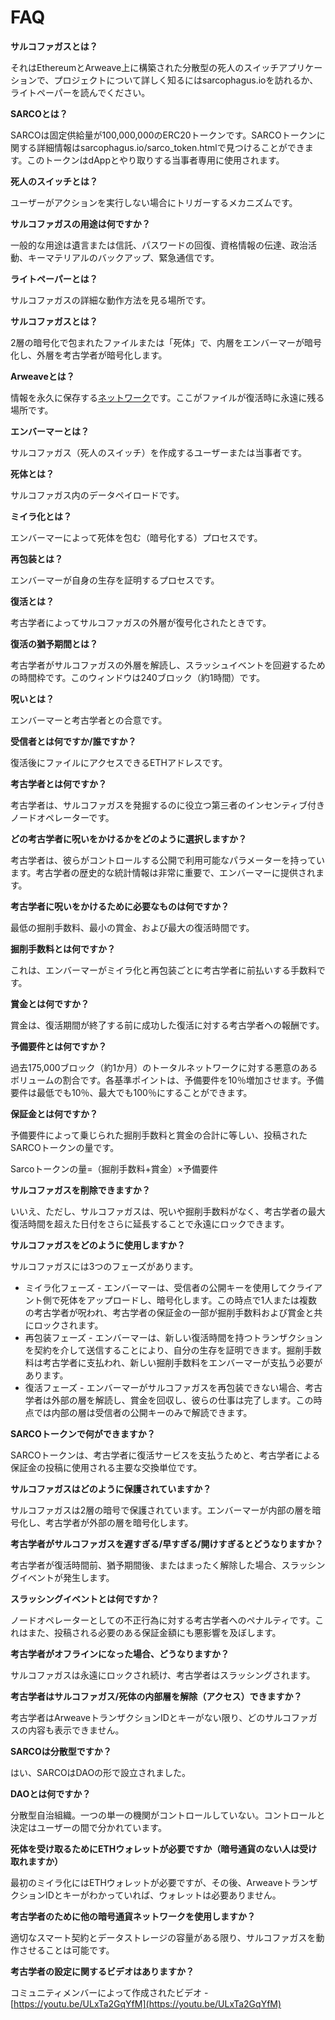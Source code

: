 # FAQ

**サルコファガスとは？**

それはEthereumとArweave上に構築された分散型の死人のスイッチアプリケーションで、プロジェクトについて詳しく知るにはsarcophagus.ioを訪れるか、ライトペーパーを読んでください。

**SARCOとは？**

SARCOは固定供給量が100,000,000のERC20トークンです。SARCOトークンに関する詳細情報はsarcophagus.io/sarco_token.htmlで見つけることができます。このトークンはdAppとやり取りする当事者専用に使用されます。

**死人のスイッチとは？**

ユーザーがアクションを実行しない場合にトリガーするメカニズムです。

**サルコファガスの用途は何ですか？**

一般的な用途は遺言または信託、パスワードの回復、資格情報の伝達、政治活動、キーマテリアルのバックアップ、緊急通信です。

**ライトペーパーとは？**

サルコファガスの詳細な動作方法を見る場所です。

**サルコファガスとは？**

2層の暗号化で包まれたファイルまたは「死体」で、内層をエンバーマーが暗号化し、外層を考古学者が暗号化します。

**Arweaveとは？**

情報を永久に保存する[ネットワーク](https://www.arweave.org/)です。ここがファイルが復活時に永遠に残る場所です。

**エンバーマーとは？**

サルコファガス（死人のスイッチ）を作成するユーザーまたは当事者です。

**死体とは？**

サルコファガス内のデータペイロードです。

**ミイラ化とは？**

エンバーマーによって死体を包む（暗号化する）プロセスです。

**再包装とは？**

エンバーマーが自身の生存を証明するプロセスです。

**復活とは？**

考古学者によってサルコファガスの外層が復号化されたときです。

**復活の猶予期間とは？**

考古学者がサルコファガスの外層を解読し、スラッシュイベントを回避するための時間枠です。このウィンドウは240ブロック（約1時間）です。

**呪いとは？**

エンバーマーと考古学者との合意です。

**受信者とは何ですか/誰ですか？**

復活後にファイルにアクセスできるETHアドレスです。

**考古学者とは何ですか？**

考古学者は、サルコファガスを発掘するのに役立つ第三者のインセンティブ付きノードオペレーターです。

**どの考古学者に呪いをかけるかをどのように選択しますか？**

考古学者は、彼らがコントロールする公開で利用可能なパラメーターを持っています。考古学者の歴史的な統計情報は非常に重要で、エンバーマーに提供されます。

**考古学者に呪いをかけるために必要なものは何ですか？**

最低の掘削手数料、最小の賞金、および最大の復活時間です。

**掘削手数料とは何ですか？**

これは、エンバーマーがミイラ化と再包装ごとに考古学者に前払いする手数料です。

**賞金とは何ですか？**

賞金は、復活期間が終了する前に成功した復活に対する考古学者への報酬です。

**予備要件とは何ですか？**

過去175,000ブロック（約1か月）のトータルネットワークに対する悪意のあるボリュームの割合です。各基準ポイントは、予備要件を10％増加させます。予備要件は最低でも10％、最大でも100％にすることができます。

**保証金とは何ですか？**

予備要件によって乗じられた掘削手数料と賞金の合計に等しい、投稿されたSARCOトークンの量です。

Sarcoトークンの量=（掘削手数料+賞金）×予備要件

**サルコファガスを削除できますか？**

いいえ、ただし、サルコファガスは、呪いや掘削手数料がなく、考古学者の最大復活時間を超えた日付をさらに延長することで永遠にロックできます。

**サルコファガスをどのように使用しますか？**

サルコファガスには3つのフェーズがあります。

- ミイラ化フェーズ - エンバーマーは、受信者の公開キーを使用してクライアント側で死体をアップロードし、暗号化します。この時点で1人または複数の考古学者が呪われ、考古学者の保証金の一部が掘削手数料および賞金と共にロックされます。
- 再包装フェーズ - エンバーマーは、新しい復活時間を持つトランザクションを契約を介して送信することにより、自分の生存を証明できます。掘削手数料は考古学者に支払われ、新しい掘削手数料をエンバーマーが支払う必要があります。
- 復活フェーズ - エンバーマーがサルコファガスを再包装できない場合、考古学者は外部の層を解読し、賞金を回収し、彼らの仕事は完了します。この時点では内部の層は受信者の公開キーのみで解読できます。

**SARCOトークンで何ができますか？**

SARCOトークンは、考古学者に復活サービスを支払うためと、考古学者による保証金の投稿に使用される主要な交換単位です。

**サルコファガスはどのように保護されていますか？**

サルコファガスは2層の暗号で保護されています。エンバーマーが内部の層を暗号化し、考古学者が外部の層を暗号化します。

**考古学者がサルコファガスを遅すぎる/早すぎる/開けすぎるとどうなりますか？**

考古学者が復活時間前、猶予期間後、またはまったく解除した場合、スラッシングイベントが発生します。

**スラッシングイベントとは何ですか？**

ノードオペレーターとしての不正行為に対する考古学者へのペナルティです。これはまた、投稿される必要のある保証金額にも悪影響を及ぼします。

**考古学者がオフラインになった場合、どうなりますか？**

サルコファガスは永遠にロックされ続け、考古学者はスラッシングされます。

**考古学者はサルコファガス/死体の内部層を解除（アクセス）できますか？**

考古学者はArweaveトランザクションIDとキーがない限り、どのサルコファガスの内容も表示できません。

**SARCOは分散型ですか？**

はい、SARCOはDAOの形で設立されました。

**DAOとは何ですか？**

分散型自治組織。一つの単一の機関がコントロールしていない。コントロールと決定はユーザーの間で分かれています。

**死体を受け取るためにETHウォレットが必要ですか（暗号通貨のない人は受け取れますか）**

最初のミイラ化にはETHウォレットが必要ですが、その後、ArweaveトランザクションIDとキーがわかっていれば、ウォレットは必要ありません。

**考古学者のために他の暗号通貨ネットワークを使用しますか？**

適切なスマート契約とデータストレージの容量がある限り、サルコファガスを動作させることは可能です。

**考古学者の設定に関するビデオはありますか？**

コミュニティメンバーによって作成されたビデオ - [https://youtu.be/ULxTa2GqYfM](https://youtu.be/ULxTa2GqYfM)